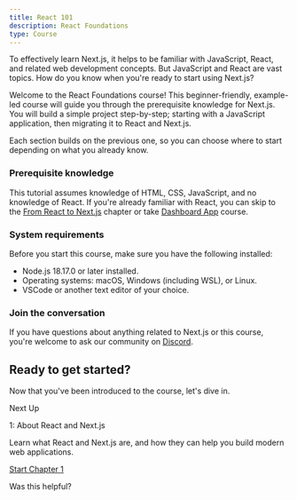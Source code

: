 ```yaml
---
title: React 101
description: React Foundations
type: Course
---
```


To effectively learn Next.js, it helps to be familiar with JavaScript, React,
and related web development concepts. But JavaScript and React are vast
topics. How do you know when you're ready to start using Next.js?

Welcome to the React Foundations course! This beginner-friendly, example-led
course will guide you through the prerequisite knowledge for Next.js. You will
build a simple project step-by-step; starting with a JavaScript application,
then migrating it to React and Next.js.

Each section builds on the previous one, so you can choose where to start
depending on what you already know.

### Prerequisite knowledge

This tutorial assumes knowledge of HTML, CSS, JavaScript, and no knowledge of
React. If you're already familiar with React, you can skip to the [From React
to Next.js](/learn/react-foundations/from-react-to-nextjs) chapter or take
[Dashboard App](/learn/dashboard-app) course.

### System requirements

Before you start this course, make sure you have the following installed:

- Node.js 18.17.0 or later installed.
- Operating systems: macOS, Windows (including WSL), or Linux.
- VSCode or another text editor of your choice.

### Join the conversation

If you have questions about anything related to Next.js or this course, you're
welcome to ask our community on [Discord](https://discord.gg/Q3AsD4efFC).

## Ready to get started?

Now that you've been introduced to the course, let's dive in.

Next Up

1: About React and Next.js

Learn what React and Next.js are, and how they can help you build modern web
applications.

[Start Chapter 1](/learn/react-foundations/what-is-react-and-nextjs)

Was this helpful?
